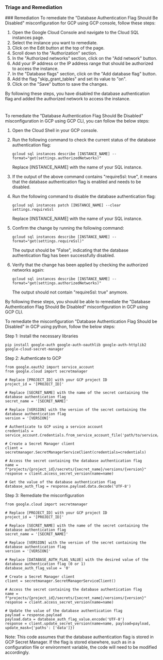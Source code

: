 
### Triage and Remediation
<Tabs>
<Tab title='Remediation'>
### Remediation

<AccordionGroup>
<Accordion title='Using Console' defaultOpen='true'>
To remediate the "Database Authentication Flag Should Be Disabled" misconfiguration for GCP using GCP console, follow these steps:

1. Open the Google Cloud Console and navigate to the Cloud SQL instances page.
2. Select the instance you want to remediate.
3. Click on the Edit button at the top of the page.
4. Scroll down to the "Authorization" section.
5. In the "Authorized networks" section, click on the "Add network" button.
6. Add your IP address or the IP address range that should be authorized to access the instance.
7. In the "Database flags" section, click on the "Add database flag" button.
8. Add the flag "skip_grant_tables" and set its value to "on".
9. Click on the "Save" button to save the changes.

By following these steps, you have disabled the database authentication flag and added the authorized network to access the instance.

#
</Accordion>

<Accordion title='Using CLI'>
To remediate the "Database Authentication Flag Should Be Disabled" misconfiguration in GCP using GCP CLI, you can follow the below steps:

1. Open the Cloud Shell in your GCP console.

2. Run the following command to check the current status of the database authentication flag:

   ```
   gcloud sql instances describe [INSTANCE_NAME] --format="get(settings.authorizedNetworks)"
   ```

   Replace [INSTANCE_NAME] with the name of your SQL instance.

3. If the output of the above command contains "requireSsl: true", it means that the database authentication flag is enabled and needs to be disabled.

4. Run the following command to disable the database authentication flag:

   ```
   gcloud sql instances patch [INSTANCE_NAME] --clear settings.requireSsl
   ```

   Replace [INSTANCE_NAME] with the name of your SQL instance.

5. Confirm the change by running the following command:

   ```
   gcloud sql instances describe [INSTANCE_NAME] --format="get(settings.requireSsl)"
   ```

   The output should be "False", indicating that the database authentication flag has been successfully disabled.

6. Verify that the change has been applied by checking the authorized networks again:

   ```
   gcloud sql instances describe [INSTANCE_NAME] --format="get(settings.authorizedNetworks)"
   ```

   The output should not contain "requireSsl: true" anymore.

By following these steps, you should be able to remediate the "Database Authentication Flag Should Be Disabled" misconfiguration in GCP using GCP CLI.
</Accordion>

<Accordion title='Using Python'>
To remediate the misconfiguration "Database Authentication Flag Should be Disabled" in GCP using python, follow the below steps:

Step 1: Install the necessary libraries

```
pip install google-auth google-auth-oauthlib google-auth-httplib2 google-cloud-secret-manager
```

Step 2: Authenticate to GCP

```
from google.oauth2 import service_account
from google.cloud import secretmanager

# Replace [PROJECT_ID] with your GCP project ID
project_id = '[PROJECT_ID]'

# Replace [SECRET_NAME] with the name of the secret containing the database authentication flag
secret_name = '[SECRET_NAME]'

# Replace [VERSION] with the version of the secret containing the database authentication flag
version = '[VERSION]'

# Authenticate to GCP using a service account
credentials = service_account.Credentials.from_service_account_file('path/to/service/account/key.json')

# Create a Secret Manager client
client = secretmanager.SecretManagerServiceClient(credentials=credentials)

# Access the secret containing the database authentication flag
name = f"projects/{project_id}/secrets/{secret_name}/versions/{version}"
response = client.access_secret_version(name=name)

# Get the value of the database authentication flag
database_auth_flag = response.payload.data.decode('UTF-8')
```

Step 3: Remediate the misconfiguration

```
from google.cloud import secretmanager

# Replace [PROJECT_ID] with your GCP project ID
project_id = '[PROJECT_ID]'

# Replace [SECRET_NAME] with the name of the secret containing the database authentication flag
secret_name = '[SECRET_NAME]'

# Replace [VERSION] with the version of the secret containing the database authentication flag
version = '[VERSION]'

# Replace [DATABASE_AUTH_FLAG_VALUE] with the desired value of the database authentication flag (0 or 1)
database_auth_flag_value = '0'

# Create a Secret Manager client
client = secretmanager.SecretManagerServiceClient()

# Access the secret containing the database authentication flag
name = f"projects/{project_id}/secrets/{secret_name}/versions/{version}"
response = client.access_secret_version(name=name)

# Update the value of the database authentication flag
payload = response.payload
payload.data = database_auth_flag_value.encode('UTF-8')
response = client.update_secret_version(name=name, payload=payload, update_mask={'paths': ['data']})
```

Note: This code assumes that the database authentication flag is stored in GCP Secret Manager. If the flag is stored elsewhere, such as in a configuration file or environment variable, the code will need to be modified accordingly.
</Accordion>

</AccordionGroup>
</Tab>
</Tabs>
